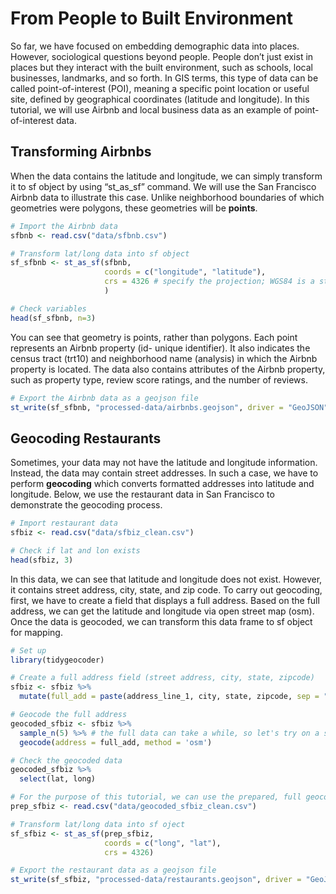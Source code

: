 # From People to Built Environment


So far, we have focused on embedding demographic data into places. However, sociological questions beyond people. People don't just exist in places but they interact with the built environment, such as schools, local businesses, landmarks, and so forth. In GIS terms, this type of data can be called point-of-interest (POI), meaning a specific point location or useful site, defined by geographical coordinates (latitude and longitude). In this tutorial, we will use Airbnb and local business data as an example of point-of-interest data.

## Transforming Airbnbs

When the data contains the latitude and longitude, we can simply transform it to sf object by using "st_as_sf" command. We will use the San Francisco Airbnb data to illustrate this case. Unlike neighborhood boundaries of which geometries were polygons, these geometries will be **points**.

```r
# Import the Airbnb data
sfbnb <- read.csv("data/sfbnb.csv")

# Transform lat/long data into sf object
sf_sfbnb <- st_as_sf(sfbnb, 
                     coords = c("longitude", "latitude"), 
                     crs = 4326 # specify the projection; WGS84 is a standard projection for global mapping. 
                     )
```

```r
# Check variables
head(sf_sfbnb, n=3)
```

You can see that geometry is points, rather than polygons. Each point represents an Airbnb property (id- unique identifier). It also indicates the census tract (trt10) and neighborhood name (analysis) in which the Airbnb  property is located. The data also contains attributes of the Airbnb property, such as property type, review score ratings, and the number of reviews.

```r
# Export the Airbnb data as a geojson file
st_write(sf_sfbnb, "processed-data/airbnbs.geojson", driver = "GeoJSON", delete_dsn = TRUE)
```


## Geocoding Restaurants

Sometimes, your data may not have the latitude and longitude information. Instead, the data may contain street addresses. In such a case, we have to perform **geocoding** which converts formatted addresses into latitude and longitude. Below, we use the restaurant data in San Francisco to demonstrate the geocoding process.

```r
# Import restaurant data
sfbiz <- read.csv("data/sfbiz_clean.csv") 

# Check if lat and lon exists
head(sfbiz, 3)
```

In this data, we can see that latitude and longitude does not exist. However, it contains street address, city, state, and zip code. To carry out geocoding, first, we have to create a field that displays a full address. Based on the full address, we can get the latitude and longitude via open street map (osm). Once the data is geocoded, we can transform this data frame to sf object for mapping.

```r
# Set up
library(tidygeocoder)

# Create a full address field (street address, city, state, zipcode)
sfbiz <- sfbiz %>%
  mutate(full_add = paste(address_line_1, city, state, zipcode, sep = ", "))

# Geocode the full address
geocoded_sfbiz <- sfbiz %>%
  sample_n(5) %>% # the full data can take a while, so let's try on a smaller sample
  geocode(address = full_add, method = 'osm')

# Check the geocoded data
geocoded_sfbiz %>%
  select(lat, long)
```

```r
# For the purpose of this tutorial, we can use the prepared, full geocoded data
prep_sfbiz <- read.csv("data/geocoded_sfbiz_clean.csv") 

# Transform lat/long data into sf oject
sf_sfbiz <- st_as_sf(prep_sfbiz, 
                     coords = c("long", "lat"), 
                     crs = 4326)
```

```r
# Export the restaurant data as a geojson file
st_write(sf_sfbiz, "processed-data/restaurants.geojson", driver = "GeoJSON", delete_dsn = TRUE)
```


